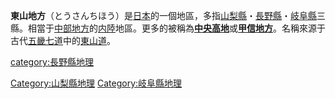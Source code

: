 {{Unreferenced|time=2016-11-29T08:27:45+00:00}}
'''東山地方'''（とうさんちほう）是[[日本|日本]]的一個地區，多指[[山梨縣|山梨縣]]・[[長野縣|長野縣]]・[[岐阜縣|岐阜縣]]三縣。相當于[[中部地方|中部地方]]的[[内陸|内陸]]地區。更多的被稱為'''[[中央高地|中央高地]]'''或'''[[甲信地方|甲信地方]]'''。名稱來源于古代[[五畿七道|五畿七道]]中的[[東山道|東山道]]。

{{Japan-geo-stub}}
{{DEFAULTSORT:Tosan Chiho}}
[[category:長野縣地理|category:長野縣地理]]
[[Category:山梨縣地理|Category:山梨縣地理]]
[[Category:岐阜縣地理|Category:岐阜縣地理]]